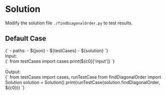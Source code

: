 


<Meta title="Data Structure/Array/2D/Medium/[498] Diagonal Traverse/Solution/Python" />

# Solution

Modify the solution file `./findDiagonalOrder.py` to test results.

## Default Case

<Canvas withSource="open">
  <Story name="Case 0" parameters={{ docs: { source: { code } } }} inline={false} height="130px">
    <py-env>
    {`
      - paths:
        - ${json}
        - ${testCases}
        - ${solution}
    `}
    </py-env>
    <div>
      <div>Input: </div>
      <py-script>
      {`
        from testCases import cases
        print(${c0}['input'])
      `}
      </py-script>
    </div>
    <br />
    <div>
      <div>Output: </div>
      <py-script>
      {`
        from testCases import cases, runTestCase
        from findDiagonalOrder import Solution
        solution = Solution()
        print(runTestCase(solution.findDiagonalOrder, ${c0}))
      `}
      </py-script>
    </div>
  </Story>
</Canvas>
